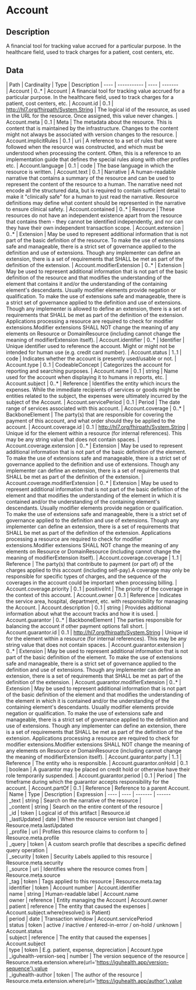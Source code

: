 
  # Account
 ## Description 
 A financial tool for tracking value accrued for a particular purpose.  In the healthcare field, used to track charges for a patient, cost centers, etc. 

  ## Data
  <Tabs> <TabItem value="structure" label="Structure">
   | Path | Cardinality | Type | Description
  | ---- | ----------- | ---- | -------  
 | Account | 0..* | Account | A financial tool for tracking value accrued for a particular purpose.  In the healthcare field, used to track charges for a patient, cost centers, etc. 
 | Account.id | 0..1 | http://hl7.org/fhirpath/System.String | The logical id of the resource, as used in the URL for the resource. Once assigned, this value never changes. 
 | Account.meta | 0..1 | Meta | The metadata about the resource. This is content that is maintained by the infrastructure. Changes to the content might not always be associated with version changes to the resource. 
 | Account.implicitRules | 0..1 | uri | A reference to a set of rules that were followed when the resource was constructed, and which must be understood when processing the content. Often, this is a reference to an implementation guide that defines the special rules along with other profiles etc. 
 | Account.language | 0..1 | code | The base language in which the resource is written. 
 | Account.text | 0..1 | Narrative | A human-readable narrative that contains a summary of the resource and can be used to represent the content of the resource to a human. The narrative need not encode all the structured data, but is required to contain sufficient detail to make it "clinically safe" for a human to just read the narrative. Resource definitions may define what content should be represented in the narrative to ensure clinical safety. 
 | Account.contained | 0..* | Resource | These resources do not have an independent existence apart from the resource that contains them - they cannot be identified independently, and nor can they have their own independent transaction scope. 
 | Account.extension | 0..* | Extension | May be used to represent additional information that is not part of the basic definition of the resource. To make the use of extensions safe and manageable, there is a strict set of governance  applied to the definition and use of extensions. Though any implementer can define an extension, there is a set of requirements that SHALL be met as part of the definition of the extension. 
 | Account.modifierExtension | 0..* | Extension | May be used to represent additional information that is not part of the basic definition of the resource and that modifies the understanding of the element that contains it and/or the understanding of the containing element's descendants. Usually modifier elements provide negation or qualification. To make the use of extensions safe and manageable, there is a strict set of governance applied to the definition and use of extensions. Though any implementer is allowed to define an extension, there is a set of requirements that SHALL be met as part of the definition of the extension. Applications processing a resource are required to check for modifier extensions.Modifier extensions SHALL NOT change the meaning of any elements on Resource or DomainResource (including cannot change the meaning of modifierExtension itself). 
 | Account.identifier | 0..* | Identifier | Unique identifier used to reference the account.  Might or might not be intended for human use (e.g. credit card number). 
 | Account.status | 1..1 | code | Indicates whether the account is presently used/usable or not. 
 | Account.type | 0..1 | CodeableConcept | Categorizes the account for reporting and searching purposes. 
 | Account.name | 0..1 | string | Name used for the account when displaying it to humans in reports, etc. 
 | Account.subject | 0..* | Reference | Identifies the entity which incurs the expenses. While the immediate recipients of services or goods might be entities related to the subject, the expenses were ultimately incurred by the subject of the Account. 
 | Account.servicePeriod | 0..1 | Period | The date range of services associated with this account. 
 | Account.coverage | 0..* | BackboneElement | The party(s) that are responsible for covering the payment of this account, and what order should they be applied to the account. 
 | Account.coverage.id | 0..1 | http://hl7.org/fhirpath/System.String | Unique id for the element within a resource (for internal references). This may be any string value that does not contain spaces. 
 | Account.coverage.extension | 0..* | Extension | May be used to represent additional information that is not part of the basic definition of the element. To make the use of extensions safe and manageable, there is a strict set of governance  applied to the definition and use of extensions. Though any implementer can define an extension, there is a set of requirements that SHALL be met as part of the definition of the extension. 
 | Account.coverage.modifierExtension | 0..* | Extension | May be used to represent additional information that is not part of the basic definition of the element and that modifies the understanding of the element in which it is contained and/or the understanding of the containing element's descendants. Usually modifier elements provide negation or qualification. To make the use of extensions safe and manageable, there is a strict set of governance applied to the definition and use of extensions. Though any implementer can define an extension, there is a set of requirements that SHALL be met as part of the definition of the extension. Applications processing a resource are required to check for modifier extensions.Modifier extensions SHALL NOT change the meaning of any elements on Resource or DomainResource (including cannot change the meaning of modifierExtension itself). 
 | Account.coverage.coverage | 1..1 | Reference | The party(s) that contribute to payment (or part of) of the charges applied to this account (including self-pay).A coverage may only be responsible for specific types of charges, and the sequence of the coverages in the account could be important when processing billing. 
 | Account.coverage.priority | 0..1 | positiveInt | The priority of the coverage in the context of this account. 
 | Account.owner | 0..1 | Reference | Indicates the service area, hospital, department, etc. with responsibility for managing the Account. 
 | Account.description | 0..1 | string | Provides additional information about what the account tracks and how it is used. 
 | Account.guarantor | 0..* | BackboneElement | The parties responsible for balancing the account if other payment options fall short. 
 | Account.guarantor.id | 0..1 | http://hl7.org/fhirpath/System.String | Unique id for the element within a resource (for internal references). This may be any string value that does not contain spaces. 
 | Account.guarantor.extension | 0..* | Extension | May be used to represent additional information that is not part of the basic definition of the element. To make the use of extensions safe and manageable, there is a strict set of governance  applied to the definition and use of extensions. Though any implementer can define an extension, there is a set of requirements that SHALL be met as part of the definition of the extension. 
 | Account.guarantor.modifierExtension | 0..* | Extension | May be used to represent additional information that is not part of the basic definition of the element and that modifies the understanding of the element in which it is contained and/or the understanding of the containing element's descendants. Usually modifier elements provide negation or qualification. To make the use of extensions safe and manageable, there is a strict set of governance applied to the definition and use of extensions. Though any implementer can define an extension, there is a set of requirements that SHALL be met as part of the definition of the extension. Applications processing a resource are required to check for modifier extensions.Modifier extensions SHALL NOT change the meaning of any elements on Resource or DomainResource (including cannot change the meaning of modifierExtension itself). 
 | Account.guarantor.party | 1..1 | Reference | The entity who is responsible. 
 | Account.guarantor.onHold | 0..1 | boolean | A guarantor may be placed on credit hold or otherwise have their role temporarily suspended. 
 | Account.guarantor.period | 0..1 | Period | The timeframe during which the guarantor accepts responsibility for the account. 
 | Account.partOf | 0..1 | Reference | Reference to a parent Account. 
</TabItem>
 <TabItem value="searchparameter" label="Search Parameters">
   | Name | Type | Description  | Expression 
    | ---- | ---- | ------- | ------  
 | _text | string | Search on the narrative of the resource |   
 | _content | string | Search on the entire content of the resource |   
 | _id | token | Logical id of this artifact | Resource.id  
 | _lastUpdated | date | When the resource version last changed | Resource.meta.lastUpdated  
 | _profile | uri | Profiles this resource claims to conform to | Resource.meta.profile  
 | _query | token | A custom search profile that describes a specific defined query operation |   
 | _security | token | Security Labels applied to this resource | Resource.meta.security  
 | _source | uri | Identifies where the resource comes from | Resource.meta.source  
 | _tag | token | Tags applied to this resource | Resource.meta.tag  
 | identifier | token | Account number | Account.identifier  
 | name | string | Human-readable label | Account.name  
 | owner | reference | Entity managing the Account | Account.owner  
 | patient | reference | The entity that caused the expenses | Account.subject.where(resolve() is Patient)  
 | period | date | Transaction window | Account.servicePeriod  
 | status | token | active / inactive / entered-in-error / on-hold / unknown | Account.status  
 | subject | reference | The entity that caused the expenses | Account.subject  
 | type | token | E.g. patient, expense, depreciation | Account.type  
 | _iguhealth-version-seq | number | The version sequence of the resource | Resource.meta.extension.where(url='https://iguhealth.app/version-sequence').value  
 | _iguhealth-author | token | The author of the resource | Resource.meta.extension.where(url='https://iguhealth.app/author').value  

</TabItem>
</Tabs>